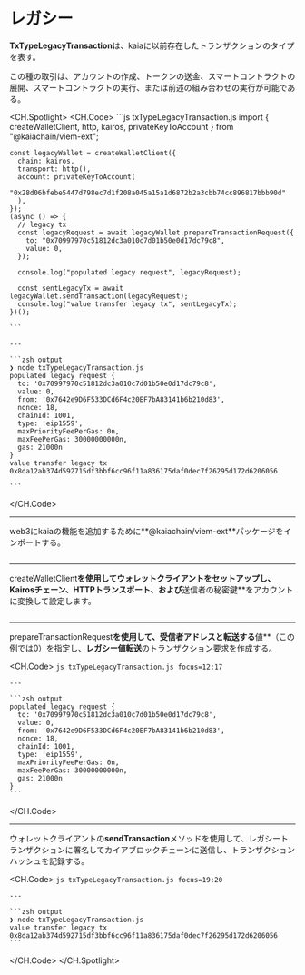 # レガシー


<Editor module="/src/pages/viem-ext/basic-transaction/LegacyTransaction.tsx" route={RoutePath.ViemExt_Legacy_Transaction} />

**TxTypeLegacyTransaction**は、kaiaに以前存在したトランザクションのタイプを表す。

この種の取引は、アカウントの作成、トークンの送金、スマートコントラクトの展開、スマートコントラクトの実行、または前述の組み合わせの実行が可能である。

<CH.Spotlight>
  <CH.Code>
    ```js txTypeLegacyTransaction.js
    import { createWalletClient, http, kairos, privateKeyToAccount } from "@kaiachain/viem-ext";

    const legacyWallet = createWalletClient({
      chain: kairos,
      transport: http(),
      account: privateKeyToAccount(
        "0x28d06bfebe5447d798ec7d1f208a045a15a1d6872b2a3cbb74cc896817bbb90d"
      ),
    });
    (async () => {
      // legacy tx
      const legacyRequest = await legacyWallet.prepareTransactionRequest({
        to: "0x70997970c51812dc3a010c7d01b50e0d17dc79c8",
        value: 0,
      });

      console.log("populated legacy request", legacyRequest);

      const sentLegacyTx = await legacyWallet.sendTransaction(legacyRequest);
      console.log("value transfer legacy tx", sentLegacyTx);
    })();

    ```

    ---

    ```zsh output
    ❯ node txTypeLegacyTransaction.js
    populated legacy request {
      to: '0x70997970c51812dc3a010c7d01b50e0d17dc79c8',
      value: 0,
      from: '0x7642e9D6F533DCd6F4c20EF7bA83141b6b210d83',
      nonce: 18,
      chainId: 1001,
      type: 'eip1559',
      maxPriorityFeePerGas: 0n,
      maxFeePerGas: 30000000000n,
      gas: 21000n
    }
    value transfer legacy tx 0x8da12ab374d592715df3bbf6cc96f11a836175daf0dec7f26295d172d6206056

    ```
  </CH.Code>

  ---

  web3にkaiaの機能を追加するために\*\*@kaiachain/viem-ext\*\*パッケージをインポートする。

  ```js txTypeLegacyTransaction.js focus=1
  ```

  ---

  createWalletClient**を使用してウォレットクライアントをセットアップし、**Kairosチェーン**、**HTTPトランスポート**、および**送信者の秘密鍵\*\*をアカウントに変換して設定します。

  ```js txTypeLegacyTransaction.js focus=3:9
  ```

  ---

  prepareTransactionRequest**を使用して、受信者アドレスと転送する**値\*\*（この例では0）を指定し、**レガシー値転送**のトランザクション要求を作成する。

  <CH.Code>
    ```js txTypeLegacyTransaction.js focus=12:17
    ```

    ---

    ```zsh output
    populated legacy request {
      to: '0x70997970c51812dc3a010c7d01b50e0d17dc79c8',
      value: 0,
      from: '0x7642e9D6F533DCd6F4c20EF7bA83141b6b210d83',
      nonce: 18,
      chainId: 1001,
      type: 'eip1559',
      maxPriorityFeePerGas: 0n,
      maxFeePerGas: 30000000000n,
      gas: 21000n
    }
    ```
  </CH.Code>

  ---

  ウォレットクライアントの**sendTransaction**メソッドを使用して、レガシートランザクションに署名してカイアブロックチェーンに送信し、トランザクションハッシュを記録する。

  <CH.Code>
    ```js txTypeLegacyTransaction.js focus=19:20
    ```

    ---

    ```zsh output
    ❯ node txTypeLegacyTransaction.js
    value transfer legacy tx 0x8da12ab374d592715df3bbf6cc96f11a836175daf0dec7f26295d172d6206056
    ```
  </CH.Code>
</CH.Spotlight>
